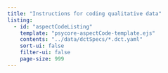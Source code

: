 ```yaml
---
title: "Instructions for coding qualitative data"
listing:
  - id: "aspectCodeListing"
    template: "psycore-aspectCode-template.ejs"
    contents: "../data/dctSpecs/*.dct.yaml"
    sort-ui: false
    filter-ui: false
    page-size: 999
---
```


::: {#aspectCode-listing}
:::
